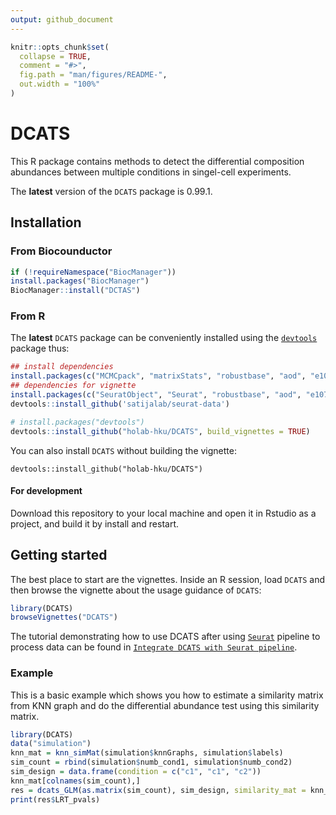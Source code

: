 ```yaml
---
output: github_document
---
```


<!-- README.md is generated from README.Rmd. Please edit that file -->

```r
knitr::opts_chunk$set(
  collapse = TRUE,
  comment = "#>",
  fig.path = "man/figures/README-",
  out.width = "100%"
)
```

# DCATS

<!-- badges: start -->
<!-- badges: end -->

This R package contains methods to detect the differential composition
abundances between multiple conditions in singel-cell experiments.

The **latest** version of the `DCATS` package is 0.99.1.

## Installation

### From Biocounductor

```r
if (!requireNamespace("BiocManager"))
install.packages("BiocManager")
BiocManager::install("DCTAS")
```


### From R

The **latest** `DCATS` package can be conveniently installed using the
[`devtools`](https://www.rstudio.com/products/rpackages/devtools/)
package thus:

```r
## install dependencies
install.packages(c("MCMCpack", "matrixStats", "robustbase", "aod", "e1071"))
## dependencies for vignette
install.packages(c("SeuratObject", "Seurat", "robustbase", "aod", "e1071"))
devtools::install_github('satijalab/seurat-data')
```

``` r
# install.packages("devtools")
devtools::install_github("holab-hku/DCATS", build_vignettes = TRUE)
```

You can also install `DCATS` without building the vignette:

```
devtools::install_github("holab-hku/DCATS")
```

#### For development

Download this repository to your local machine and open it in Rstudio as
a project, and build it by install and restart.

## Getting started

The best place to start are the vignettes. Inside an R session,
load `DCATS` and then browse the vignette about the usage guidance of `DCATS`:

``` r
library(DCATS)
browseVignettes("DCATS")
```

The tutorial demonstrating how to use DCATS after using [`Seurat`](https://satijalab.org/seurat/index.html) pipeline to process data can be found in [`Integrate DCATS with Seurat pipeline`](https://htmlpreview.github.io/?https://github.com/linxy29/DCATS_anlysis/blob/master/vignette/Integrate_with_seurat.html).

### Example

This is a basic example which shows you how to estimate a similarity matrix from KNN graph and do the differential abundance test using this similarity matrix.

```r
library(DCATS)
data("simulation")
knn_mat = knn_simMat(simulation$knnGraphs, simulation$labels)
sim_count = rbind(simulation$numb_cond1, simulation$numb_cond2)
sim_design = data.frame(condition = c("c1", "c1", "c2"))
knn_mat[colnames(sim_count),]
res = dcats_GLM(as.matrix(sim_count), sim_design, similarity_mat = knn_mat)
print(res$LRT_pvals)
```



